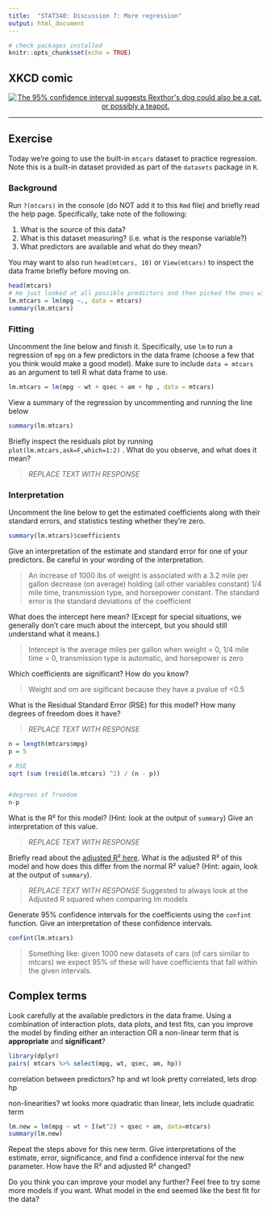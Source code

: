 ---
title:  "STAT340: Discussion 7: More regression"
output: html_document
---

```{r setup, include=FALSE}
# check packages installed
knitr::opts_chunk$set(echo = TRUE)
```

## XKCD comic

<center><a href="https://xkcd.com/1725/"><img id="comic" src="https://imgs.xkcd.com/comics/linear_regression.png" title="The 95% confidence interval suggests Rexthor's dog could also be a cat, or possibly a teapot."></a></center>

---

## Exercise

Today we're going to use the built-in `mtcars` dataset to practice regression. Note this is a built-in dataset provided as part of the `datasets` package in `R`.


### Background

Run `?(mtcars)` in the console (do NOT add it to this `Rmd` file) and briefly read the help page. Specifically, take note of the following:

1. What is the source of this data?
2. What is this dataset measuring? (i.e. what is the response variable?)
3. What predictors are available and what do they mean?

You may want to also run `head(mtcars, 10)` or `View(mtcars)` to inspect the data frame briefly before moving on.

```{r}
head(mtcars)
# He just looked at all possible predictors and then picked the ones with the lowest pvalues.
lm.mtcars = lm(mpg ~., data = mtcars)
summary(lm.mtcars)
```
### Fitting

Uncomment the line below and finish it. Specifically, use `lm` to run a regression of `mpg` on a few predictors in the data frame (choose a few that you think would make a good model). Make sure to include `data = mtcars` as an argument to tell R what data frame to use.

```{r}
lm.mtcars = lm(mpg ~ wt + qsec + am + hp , data = mtcars)
```

View a summary of the regression by uncommenting and running the line below

```{r}
summary(lm.mtcars)
```

Briefly inspect the residuals plot by running `plot(lm.mtcars,ask=F,which=1:2)` . What do you observe, and what does it mean?

> _REPLACE TEXT WITH RESPONSE_


### Interpretation

Uncomment the line below to get the estimated coefficients along with their standard errors, and statistics testing whether they're zero.

```{r}
summary(lm.mtcars)$coefficients
```

Give an interpretation of the estimate and standard error for one of your predictors. Be careful in your wording of the interpretation.

> An increase of 1000 lbs of weight is associated with a 3.2 mile per gallon decrease (on average) holding (all other variables constant) 1/4 mile time, transmission type, and horsepower constant. The standard error is the standard deviations of the coefficient

What does the intercept here mean? (Except for special situations, we generally don't care much about the intercept, but you should still understand what it means.)

> Intercept is the average miles per gallon when weight = 0, 1/4 mile time = 0, transmission type is automatic, and horsepower is zero

Which coefficients are significant? How do you know?

> Weight and om are sigificant because they have a pvalue of <0.5

What is the Residual Standard Error (RSE) for this model? How many degrees of freedom does it have?

> _REPLACE TEXT WITH RESPONSE_

```{r}
n = length(mtcars$mpg)
p = 5

# RSE
sqrt (sum (resid(lm.mtcars) ^2) / (n - p))


#degrees of freedom
n-p
```

What is the R² for this model? (Hint: look at the output of `summary`) Give an interpretation of this value.

> _REPLACE TEXT WITH RESPONSE_

Briefly read about the [adjusted R² here](https://www.statisticshowto.com/probability-and-statistics/statistics-definitions/adjusted-r2/). What is the adjusted R² of this model and how does this differ from the normal R² value? (Hint: again, look at the output of `summary`).

> _REPLACE TEXT WITH RESPONSE_
Suggested to always look at the Adjusted R squared when comparing lm models

Generate $95\%$ confidence intervals for the coefficients using the `confint` function. Give an interpretation of these confidence intervals.

```{r}
confint(lm.mtcars)
```

> Something like: given 1000 new datasets of cars (of cars similar to mtcars) we expect 95% of these will have coefficients that fall within the given intervals. 


## Complex terms

Look carefully at the available predictors in the data frame. Using a combination of interaction plots, data plots, and test fits, can you improve the model by finding either an interaction OR a non-linear term that is **appropriate** and **significant**?

```{r}
library(dplyr)
pairs( mtcars %>% select(mpg, wt, qsec, am, hp))

```

correlation between predictors?
hp and wt look pretty correlated, lets drop hp

non-linearities?
wt looks more quadratic than linear, lets include quadratic term

```{r}
lm.new = lm(mpg ~ wt + I(wt^2) + qsec + am, data=mtcars)
summary(lm.new)
```

Repeat the steps above for this new term. Give interpretations of the estimate, error, significance, and find a confidence interval for the new parameter. How have the R² and adjusted R² changed?

Do you think you can improve your model any further? Feel free to try some more models if you want. What model in the end seemed like the best fit for the data?
